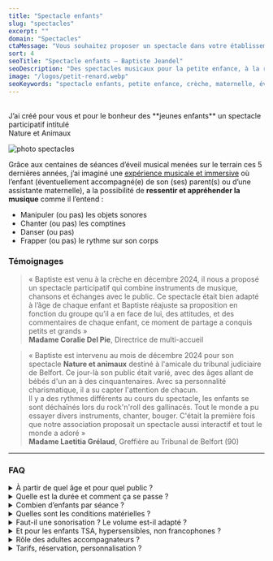 ```yaml
---
title: "Spectacle enfants"
slug: "spectacles"
excerpt: ""
domain: "Spectacles"
ctaMessage: "Vous souhaitez proposer un spectacle dans votre établissement ? Contactez-moi"
sort: 4
seoTitle: "Spectacle enfants — Baptiste Jeandel"
seoDescription: "Des spectacles musicaux pour la petite enfance, à la rencontre des sons du monde et de l’imaginaire."
image: "/logos/petit-renard.webp"
seoKeywords: "spectacle enfants, petite enfance, crèche, maternelle, éveil musical, spectacle participatif, animation musicale, instruments du monde, médiathèque, Nature et Animaux"
---
```

<br />
J’ai créé pour vous et pour le bonheur des **jeunes enfants** un spectacle participatif intitulé  
<div className="text-center text-4xl md:text-6xl font-bold my-6 hand">
  <label>Nature et Animaux</label>
</div>

![photo spectacles](/images/spectacles/spectcle-nature-et-animaux.webp)

Grâce aux centaines de séances d’éveil musical menées sur le terrain ces 5 dernières années, j’ai imaginé une <u>expérience musicale et immersive</u> où l’enfant (éventuellement accompagné(e) de son (ses) parent(s) ou d’une assistante maternelle), a la possibilité de **ressentir et appréhender la musique** comme il l’entend : 

- Manipuler (ou pas) les objets sonores
- Chanter (ou pas) les comptines
- Danser (ou pas)
- Frapper (ou pas) le rythme sur son corps


### Témoignages

> « Baptiste est venu à la crèche en décembre 2024, il nous a proposé un spectacle participatif qui combine instruments de musique, chansons et échanges avec le public. Ce spectacle était bien adapté à l’âge de chaque enfant et Baptiste réajuste sa proposition en fonction du groupe qu’il a en face de lui, des attitudes, et des commentaires de chaque enfant, ce moment de partage a conquis petits et grands »  
> **Madame Coralie Del Pie**, Directrice de multi-accueil

> « Baptiste est intervenu au mois de décembre 2024 pour son spectacle **Nature et animaux** destiné à l'amicale du tribunal judiciaire de Belfort. Ce jour-là son public était varié, avec des âges allant de bébés d'un an à des cinquantenaires. Avec sa personnalité charismatique, il a su capter l'attention de chacun.  
Il y a des rythmes différents au cours du spectacle, les enfants se sont déchaînés lors du rock'n'roll des gallinacés. Tout le monde a pu essayer divers instruments, chanter, bouger. C'était la première fois que notre association proposait un spectacle aussi interactif et tout le monde a adoré »  
> **Madame Laetitia Grélaud**, Greffière au Tribunal de Belfort (90)

---
### FAQ

<details>
  <summary>À partir de quel âge et pour quel public ?</summary>
  Principalement les moins de 6 ans (crèches, RAM/RPE, maternelles), avec possibilité de séances <em>parents–enfants</em>. Public mélangé possible : je module le rythme et les consignes.
</details>

<details>
  <summary>Quelle est la durée et comment ça se passe ?</summary>
  Environ 30–40 minutes. Un spectacle participatif : chansons, instruments, jeux d’écoute et de mouvement. L’enfant peut manipuler… ou juste écouter — pas d’obligation, zéro stress.
</details>

<details>
  <summary>Combien d’enfants par séance ?</summary>
  On privilégie des <strong>petits groupes</strong> pour la qualité d’écoute. À titre indicatif : crèche 8–15 ; maternelle 15–25. Besoin d’accueillir plus ? On enchaîne plusieurs créneaux.
</details>

<details>
  <summary>Quelles sont les conditions matérielles ?</summary>
  Une salle calme, ~3×3 m dégagés, des tapis/chaises et une prise 230V. J’apporte les instruments et le matériel. Pas besoin de scène.
</details>

<details>
  <summary>Faut-il une sonorisation ? Le volume est-il adapté ?</summary>
  Non, pas de sono dans la majorité des cas. Le volume est <strong>doux et adapté</strong> à la petite enfance (et aux oreilles sensibles des adultes 😉).
</details>

<details>
  <summary>Et pour les enfants TSA, hypersensibles, non francophones ?</summary>
  Oui, c’est prévu. Approche sensorielle et non verbale, consignes simples, volume modulé et alternatives de participation. On s’adapte au groupe.
</details>

<details>
  <summary>Rôle des adultes accompagnateurs ?</summary>
  Présence active et bienveillante souhaitée : rassurer, donner l’exemple… sans “prendre le micro”. L’objectif reste l’exploration des enfants.
</details>

<details>
  <summary>Tarifs, réservation, personnalisation ?</summary>
  Devis selon lieu, durée et nombre de séances. Réservation conseillée (planning mobile). Thèmes personnalisables (saisons, Noël, médiathèque, etc.).
</details>
